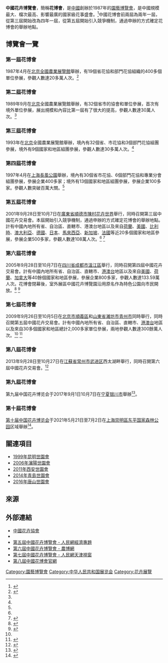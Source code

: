 '''中國花卉博覽會'''，簡稱'''花博會'''，是[[中華人民共和國|中國]]創辦於1987年的[[園藝|園藝]][[博覽會|博覽會]]，是中國規模最大、檔次最高、影響最廣的國家級花事盛會。<ref name=huabohui>{{cite web|url=http://www.022net.com/2009/9-27/427042373044323.html|title=第七屆中國花卉博覽會開幕 回良玉劉淇出席開幕式|publisher=人民網天津視窗|deadurl=yes|archiveurl=https://web.archive.org/web/20120605020829/http://www.022net.com/2009/9-27/427042373044323.html|archivedate=2012-06-05|accessdate=2012-02-25}}</ref>中國花博會前兩屆為兩年一屆，從第三屆開始改為四年一屆，從第五屆開始引入競爭機制，通過申辦的方式確定花博會的舉辦地點。

== 博覽會一覽 ==
=== 第一屆花博會 ===
1987年4月在[[北京|北京]][[全國農業展覽館|全國農業展覽館]]舉辦，有19個省花協和部門花協組織的400多個單位參展，參觀人數達20多萬人次。<ref name=chinaflower>{{cite web|url=http://www.chinaflower.org/portal/hhxh/s/278/content-126067.html|title=中國花卉博覽會簡介|publisher=chinaflower.org|deadurl=yes|archiveurl=https://web.archive.org/web/20160304054145/http://www.chinaflower.org/portal/hhxh/s/278/content-126067.html|archivedate=2016-03-04|accessdate=2012-02-23}}</ref>

=== 第二屆花博會 ===
1989年9月在[[北京|北京]]全國農業展覽館舉辦，有32個省市的協會和單位參展，首次有境外單位參展，展出規模和內容比第一屆有了很大的提高，參觀人數達30萬人次。<ref name=chinaflower />

=== 第三屆花博會 ===
1993年在[[北京|北京]]全國農業展覽館舉辦，境內有32個省、市花協和3個部門花協組團參展，境外有9個國家和地區組團參展，參觀人數達30多萬人次。<ref name=chinaflower />

=== 第四屆花博會 ===
1997年4月在[[上海|上海]][[長風公園|長風公園]]舉辦，境內有30個省市花協、6個部門花協和專業分會組團參展，參展企業400多家；境外有13個國家和地區組團參展，參展企業100多家。參觀人數突破百萬大關。<ref name=chinaflower />

=== 第五屆花博會 ===
2001年9月28日至10月7日在[[廣東省|廣東省]][[順德市|順德市]][[陳村花卉世界|陳村花卉世界]]舉行，同時召開第三屆中國花卉交易會。本屆開始引入競爭機制，通過申辦的方式確定花博會的舉辦地點。計有中國內地所有省、自治區、直轄市、港澳台地區以及來自[[荷蘭|荷蘭]]、[[美國|美國]]、[[比利時|比利時]]、[[澳大利亞|澳大利亞]]、[[德國|德國]]、[[日本|日本]]、[[馬來西亞|馬來西亞]]、[[新加坡|新加坡]]、[[法國|法國]]等近20多個國家和地區參展，參展企業500多家，參觀人數達108萬人次。<ref name=chinaflower /> <ref>{{cite web|url=http://news.sina.com.cn/c/2001-09-29/369049.html|title=第五屆中國花卉博覽會創下五個歷屆之最|publisher=news.sina.com.cn|accessdate=2012-02-24|archive-date=2016-03-04|archive-url=https://web.archive.org/web/20160304221014/http://news.sina.com.cn/c/2001-09-29/369049.html|dead-url=no}}</ref>

=== 第六屆花博會 ===
2005年9月28日至10月7日在[[四川省|四川省]][[成都市|成都市]][[溫江區|溫江區]]舉行，同時召開第四屆中國花卉交易會。計有中國內地所有省、自治區、直轄市、[[港澳台|港澳台]]地區以及來自[[美國|美國]]、[[荷蘭|荷蘭]]、[[加拿大|加拿大]]等40餘個國家和地區參展，參展企業800多家，參觀人數達133.59萬人次。花博會閉幕後，室外展區中國花卉博覽園沿用原名作為特色公園向市民開放。<ref>{{cite web|url=http://news.xinhuanet.com/travel/2005-09/29/content_3560051.htm|title=第六屆中國花博會在成都開幕|publisher=news.xinhuanet.com|accessdate=2012-02-23|archive-date=2006-03-01|archive-url=https://web.archive.org/web/20060301201838/http://news.xinhuanet.com/travel/2005-09/29/content_3560051.htm|dead-url=no}}</ref> <ref>{{cite web|url=http://sichuan.scol.com.cn/cddt/20051008/200510850508.htm|title=花博會昨閉幕 接待遊客133.59萬為歷屆之最|publisher=www.scol.com.cn|accessdate=2012-02-24|archive-date=2011-08-17|archive-url=https://web.archive.org/web/20110817050145/http://sichuan.scol.com.cn/cddt/20051008/200510850508.htm|dead-url=no}}</ref>

=== 第七屆花博會 ===
2009年9月26日至10月5日在[[北京市|北京市]][[順義區|順義區]]和[[山東省|山東省]][[濰坊市|濰坊市]][[青州市|青州市]]同時舉行，同時召開第五屆中國花卉交易會。計有中國內地所有省、自治區、直轄市、[[港澳台|港澳台]]地區以及來自30多個國家和地區總計2,000多家單位參展，兩地參觀人數達300餘萬人次。<ref name=huabohui /> <ref>{{cite web|url=http://news.yuanlin.com/detail/2009109/57377.htm|title=第七屆中國花博會北京和山東閉幕 洛陽牡丹獲166個獎項|publisher=中國園林網|accessdate=2012-02-25|archive-date=2015-06-04|archive-url=https://web.archive.org/web/20150604034554/http://news.yuanlin.com/detail/2009109/57377.htm|dead-url=no}}</ref>

=== 第八屆花博會 ===
2013年9月28日至10月27日在[[江蘇省|江蘇省]][[常州市|常州市]][[武进区|武进区]]西太湖畔舉行，同時召開第六屆中國花卉交易會。<ref>{{cite web|url=http://www.js.xinhuanet.com/xin_wen_zhong_xin/2012-01/15/content_24543566.htm|title=第八屆中國花博會明年在常州舉辦|publisher=news.xinhuanet.com|deadurl=yes|archiveurl=https://web.archive.org/web/20140108071821/http://www.js.xinhuanet.com/xin_wen_zhong_xin/2012-01/15/content_24543566.htm|archivedate=2014-01-08|accessdate=2012-02-23}}</ref>

=== 第九屆花博會 ===
第九届中国花卉博览会于2017年9月1日10月7日在[[宁夏|宁夏]][[银川市|银川市]]舉辦<ref>{{Cite web |url=http://www.xinhuanet.com/travel/2017-08/31/c_1121573752.htm |title=第九届中国花博会装扮一新迎客来 |accessdate=2019-12-19 |archive-date=2019-12-19 |archive-url=https://web.archive.org/web/20191219105338/http://www.xinhuanet.com/travel/2017-08/31/c_1121573752.htm |dead-url=no }}</ref>。

=== 第十屆花博會 ===
[[第十届中国花卉博览会|第十届中国花卉博览会]]于2021年5月21日至7月2日在[[上海|上海]][[崇明區|崇明區]][[东平国家森林公园|东平国家森林公园]]区域舉辦<ref>{{Cite web |url=https://k.sina.cn/article_3844617568_e528356002001i9vl.html?from=news&subch=onews |title=第十届中国花博会的会花、会歌和会徽发布了！ |accessdate=2019-12-19 |archive-date=2019-12-19 |archive-url=https://web.archive.org/web/20191219110115/https://k.sina.cn/article_3844617568_e528356002001i9vl.html%3Ffrom%3Dnews%26subch%3Donews |dead-url=no }}</ref>。

== 關連項目 ==
*[[1999年昆明世園會|1999年昆明世園會]]
*[[2006年瀋陽世園會|2006年瀋陽世園會]]
*[[2011年西安世園會|2011年西安世園會]]
*[[2014年青島世園會|2014年青島世園會]]
*[[2016年唐山世園會|2016年唐山世園會]]

== 來源 ==
{{Reflist}}

== 外部連結 ==
*[https://web.archive.org/web/20120115162750/http://www.chinaflower.org/ 中國花卉協會]{{zh-hans}}
* {{zh-hans}}
*[http://www.people.com.cn/GB/jinji/222/6510/index.html 第五屆中國花卉博覽會 - 人民網經濟專題]{{Wayback|url=http://www.people.com.cn/GB/jinji/222/6510/index.html |date=20120520053136 }} {{zh-hans}}
*[http://flower.aweb.com.cn/zt/old/484.html 第六屆中國花卉博覽會 - 農博網]{{Wayback|url=http://flower.aweb.com.cn/zt/old/484.html |date=20120302235050 }} {{zh-hans}}
*[https://web.archive.org/web/20120317061624/http://www.022net.com/channel/huabohui/ 第七屆中國花卉博覽會 - 人民網天津視窗] {{zh-hans}}
*[https://web.archive.org/web/20120217212655/http://www.flowerexpo.com.cn/ 第八屆中國花博會官網] {{zh-hans}}

[[Category:園藝博覽會|Category:園藝博覽會]]
[[Category:中华人民共和国展览会|Category:中华人民共和国展览会]]
[[Category:花卉展覽|Category:花卉展覽]]